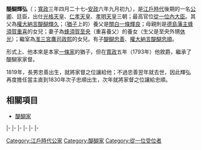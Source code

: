 '''醍醐輝弘'''（{{bd|1791年|5月29日|1859年|10月4日}}；[[寬政|寬政]]三年四月二十七–[[安政|安政]]六年九月初九），是[[江戶時代|江戶時代]]後期的一名[[公卿|公卿]]、廷臣，出仕[[光格天皇|光格天皇]]、[[仁孝天皇|仁孝天皇]]、[[孝明天皇|孝明天皇]]三朝；最高官位[[從一位|從一位]][[內大臣|內大臣]]。其父為[[大納言|權大納言]][[醍醐輝久|醍醐輝久]]；（[[猶子|猶子]]上的）養父是[[關白|關白]][[一條輝良|一條輝良]]；母親則是[[德島藩|德島藩主]][[蜂須賀重喜|蜂須賀重喜]]的女兒；妻子為[[蜂須賀至央|蜂須賀至央]]（重喜養父）的養女（生父是至央外甥[[蜂須賀休光|休光]]）；繼室為[[准后|准三宮]][[鷹司政熙|鷹司政熙]]的女兒。有子[[醍醐忠善|醍醐忠善]]、[[大納言|權大納言]][[醍醐忠順|醍醐忠順]]。

形式上、他本來是本家[[一條家|一條家]]的猶子，但在[[寬政|寬政]]五年（1793年）他敘爵，繼承了醍醐家家督。

1819年，長男忠善出生，就將家督之位讓給他；不過忠善翌年就去世，因此輝弘再度擔任當主直到1830年次子忠順出生，次年就將家督之位讓給忠順。

==相關項目==
* [[醍醐家|醍醐家]]

{{start box|width=auto}}
{{s-pre}}
|-
{{s-before|{{link-ja|醍醐輝久|醍醐輝久}}}}
{{s-title|rows=2|{{link-ja|醍醐家|醍醐家}}當主|1811年9月12日－1819年<br>1820年－1859年10月4日}}
{{s-after|[[醍醐忠善|醍醐忠善]]}}
|-
{{s-before|醍醐忠善}}
{{s-after|{{link-ja|醍醐忠順|醍醐忠順}}}}
|-
{{s-off}}
|-
{{s-before|[[花山院家厚|花山院家厚]]}}
{{s-title|[[內大臣|內大臣]]|1848年2月1日－1848年3月15日}}
{{s-after|[[德大寺實堅|德大寺實堅]]}}
|-
{{s-mil}}
|-
{{s-before|花山院家厚}}
{{s-title|{{link-ja|近衛大將|近衛大将|右大將}}|1848年2月1日－1848年3月15日}}
{{s-after|德大寺實堅}}
{{end box}}

{{醍醐家當主|7・9代}}

[[Category:江戶時代公家|Category:江戶時代公家]]
[[Category:醍醐家|Category:醍醐家]]
[[Category:從一位受位者|Category:從一位受位者]]